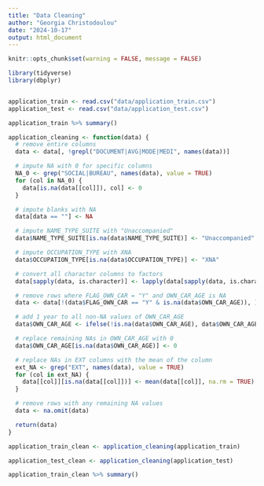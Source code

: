 ```yaml
---
title: "Data Cleaning"
author: "Georgia Christodoulou"
date: "2024-10-17"
output: html_document
---
```


```r
knitr::opts_chunk$set(warning = FALSE, message = FALSE)
```

```r
library(tidyverse)
library(dbplyr)


application_train <- read.csv("data/application_train.csv")
application_test <- read.csv("data/application_test.csv")

application_train %>% summary()

```


```r
application_cleaning <- function(data) {
  # remove entire columns
  data <- data[, !grepl("DOCUMENT|AVG|MODE|MEDI", names(data))]

  # impute NA with 0 for specific columns
  NA_0 <- grep("SOCIAL|BUREAU", names(data), value = TRUE)
  for (col in NA_0) {
    data[is.na(data[[col]]), col] <- 0
  }

  # impute blanks with NA
  data[data == ""] <- NA

  # impute NAME_TYPE_SUITE with "Unaccompanied"
  data$NAME_TYPE_SUITE[is.na(data$NAME_TYPE_SUITE)] <- "Unaccompanied"

  # impute OCCUPATION_TYPE with XNA
  data$OCCUPATION_TYPE[is.na(data$OCCUPATION_TYPE)] <- "XNA"

  # convert all character columns to factors
  data[sapply(data, is.character)] <- lapply(data[sapply(data, is.character)], factor)

  # remove rows where FLAG_OWN_CAR = "Y" and OWN_CAR_AGE is NA
  data <- data[!(data$FLAG_OWN_CAR == "Y" & is.na(data$OWN_CAR_AGE)), ]

  # add 1 year to all non-NA values of OWN_CAR_AGE
  data$OWN_CAR_AGE <- ifelse(!is.na(data$OWN_CAR_AGE), data$OWN_CAR_AGE + 1, data$OWN_CAR_AGE)

  # replace remaining NAs in OWN_CAR_AGE with 0
  data$OWN_CAR_AGE[is.na(data$OWN_CAR_AGE)] <- 0

  # replace NAs in EXT columns with the mean of the column
  ext_NA <- grep("EXT", names(data), value = TRUE)
  for (col in ext_NA) {
    data[[col]][is.na(data[[col]])] <- mean(data[[col]], na.rm = TRUE)
  }

  # remove rows with any remaining NA values
  data <- na.omit(data)

  return(data)
}

application_train_clean <- application_cleaning(application_train)

application_test_clean <- application_cleaning(application_test)

application_train_clean %>% summary()
```

